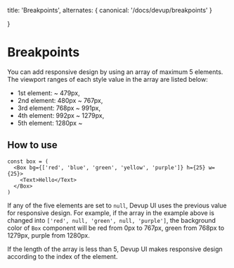   title: 'Breakpoints',
  alternates: {
    canonical: '/docs/devup/breakpoints'
  }

}

# Breakpoints

You can add responsive design by using an array of maximum 5 elements. The viewport ranges of each style
value in the array are listed below:

- 1st element: ~ 479px,
- 2nd element: 480px ~ 767px,
- 3rd element: 768px ~ 991px,
- 4th element: 992px ~ 1279px,
- 5th element: 1280px ~

## How to use

```tsx
const box = (
  <Box bg={['red', 'blue', 'green', 'yellow', 'purple']} h={25} w={25}>
    <Text>Hello</Text>
  </Box>
)
```

If any of the five elements are set to `null`, Devup UI uses the previous value for responsive design.
For example, if the array in the example above is changed into `['red', null, 'green', null, 'purple']`,
the background color of `Box` component will be red from 0px to 767px, green from 768px to 1279px, purple from 1280px.

If the length of the array is less than 5, Devup UI makes responsive design according to the index of the element.
